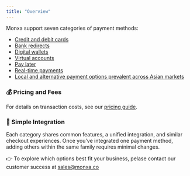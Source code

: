 ```yaml
---
title: "Overview"
---
```


Monxa support seven categories of payment methods:

- [Credit and debit cards](/payments/payment-methods/cards)
- [Bank redirects](/payments/payment-methods/bank-redirects)
- [Digital wallets](/payments/payment-methods/digital-wallets)
- [Virtual accounts](/payments/payment-methods/virtual-accounts)
- [Pay later](/payments/payment-methods/pay-later)
- [Real-time payments](/payments/payment-methods/real-time-payments)
- [Local and alternative payment options prevalent across Asian markets](/payments/payment-methods/convenience-stores)

### 💰 Pricing and Fees

For details on transaction costs, see our [pricing guide](#).

### 🔗 Simple Integration

Each category shares common features, a unified integration, and similar checkout experiences. Once you’ve integrated one payment method, adding others within the same family requires minimal changes.

👉 To explore which options best fit your business, pelase contact our customer success at [sales@monxa.co](mailto:sales@monxa.co)